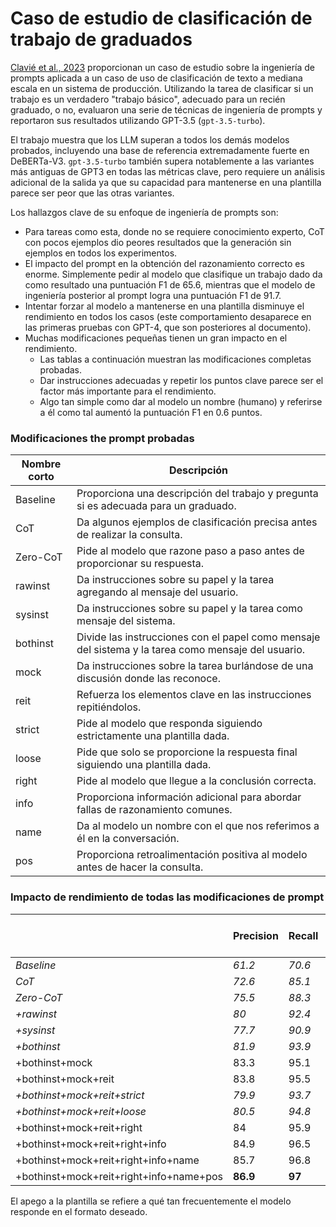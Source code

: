 # Caso de estudio de clasificación de trabajo de graduados

[Clavié et al., 2023](https://arxiv.org/abs/2303.07142) proporcionan un caso de estudio sobre la ingeniería de prompts aplicada a un caso de uso de clasificación de texto a mediana escala en un sistema de producción. Utilizando la tarea de clasificar si un trabajo es un verdadero "trabajo básico", adecuado para un recién graduado, o no, evaluaron una serie de técnicas de ingeniería de prompts y reportaron sus resultados utilizando GPT-3.5 (`gpt-3.5-turbo`).

El trabajo muestra que los LLM superan a todos los demás modelos probados, incluyendo una base de referencia extremadamente fuerte en DeBERTa-V3. `gpt-3.5-turbo` también supera notablemente a las variantes más antiguas de GPT3 en todas las métricas clave, pero requiere un análisis adicional de la salida ya que su capacidad para mantenerse en una plantilla parece ser peor que las otras variantes.

Los hallazgos clave de su enfoque de ingeniería de prompts son:

- Para tareas como esta, donde no se requiere conocimiento experto, CoT con pocos ejemplos dio peores resultados que la generación sin ejemplos en todos los experimentos.
- El impacto del prompt en la obtención del razonamiento correcto es enorme. Simplemente pedir al modelo que clasifique un trabajo dado da como resultado una puntuación F1 de 65.6, mientras que el modelo de ingeniería posterior al prompt logra una puntuación F1 de 91.7.
- Intentar forzar al modelo a mantenerse en una plantilla disminuye el rendimiento en todos los casos (este comportamiento desaparece en las primeras pruebas con GPT-4, que son posteriores al documento).
- Muchas modificaciones pequeñas tienen un gran impacto en el rendimiento.
  - Las tablas a continuación muestran las modificaciones completas probadas.
  - Dar instrucciones adecuadas y repetir los puntos clave parece ser el factor más importante para el rendimiento.
  - Algo tan simple como dar al modelo un nombre (humano) y referirse a él como tal aumentó la puntuación F1 en 0.6 puntos.

### Modificaciones the prompt probadas

| Nombre corto | Descripción                                                                                         |
|--------------|-----------------------------------------------------------------------------------------------------|
| Baseline     | Proporciona una descripción del trabajo y pregunta si es adecuada para un graduado.                 |
| CoT          | Da algunos ejemplos de clasificación precisa antes de realizar la consulta.                         |
| Zero-CoT     | Pide al modelo que razone paso a paso antes de proporcionar su respuesta.                           |
| rawinst      | Da instrucciones sobre su papel y la tarea agregando al mensaje del usuario.                        |
| sysinst      | Da instrucciones sobre su papel y la tarea como mensaje del sistema.                                |
| bothinst     | Divide las instrucciones con el papel como mensaje del sistema y la tarea como mensaje del usuario. |
| mock         | Da instrucciones sobre la tarea burlándose de una discusión donde las reconoce.                     |
| reit         | Refuerza los elementos clave en las instrucciones repitiéndolos.                                    |
| strict       | Pide al modelo que responda siguiendo estrictamente una plantilla dada.                             |
| loose        | Pide que solo se proporcione la respuesta final siguiendo una plantilla dada.                       |
| right        | Pide al modelo que llegue a la conclusión correcta.                                                 |
| info         | Proporciona información adicional para abordar fallas de razonamiento comunes.                      |
| name         | Da al modelo un nombre con el que nos referimos a él en la conversación.                            |
| pos          | Proporciona retroalimentación positiva al modelo antes de hacer la consulta.                        |



### Impacto de rendimiento de todas las modificaciones de prompt

|                                        | Precision     | Recall        | F1            | Apego a la Plantilla   |
|----------------------------------------|---------------|---------------|---------------|------------------------|
| _Baseline_                             | _61.2_        | _70.6_        | _65.6_        | _79%_                  |
| _CoT_                                  | _72.6_        | _85.1_        | _78.4_        | _87%_                  |
| _Zero-CoT_                             | _75.5_        | _88.3_        | _81.4_        | _65%_                  |
| _+rawinst_                             | _80_          | _92.4_        | _85.8_        | _68%_                  |
| _+sysinst_                             | _77.7_        | _90.9_        | _83.8_        | _69%_                  |
| _+bothinst_                            | _81.9_        | _93.9_        | _87.5_        | _71%_                  |
| +bothinst+mock                         | 83.3          | 95.1          | 88.8          | 74%                    |
| +bothinst+mock+reit                    | 83.8          | 95.5          | 89.3          | 75%                    |
| _+bothinst+mock+reit+strict_           | _79.9_        | _93.7_        | _86.3_        | _**98%**_              |
| _+bothinst+mock+reit+loose_            | _80.5_        | _94.8_        | _87.1_        | _95%_                  |
| +bothinst+mock+reit+right              | 84            | 95.9          | 89.6          | 77%                    |
| +bothinst+mock+reit+right+info         | 84.9          | 96.5          | 90.3          | 77%                    |
| +bothinst+mock+reit+right+info+name    | 85.7          | 96.8          | 90.9          | 79%                    |
| +bothinst+mock+reit+right+info+name+pos| **86.9**      | **97**        | **91.7**      | 81%                    |

El apego a la plantilla se refiere a qué tan frecuentemente el modelo responde en el formato deseado.
